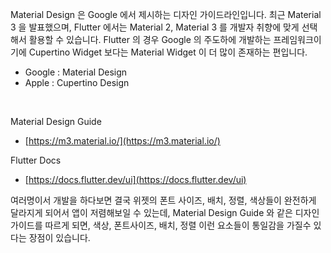 

Material Design 은 Google 에서 제시하는 디자인 가이드라인입니다. 최근 Material 3 을 발표했으며, Flutter 에서는 Material 2, Material 3 를 개발자 취향에 맞게 선택해서 활용할 수 있습니다. Flutter 의 경우 Google 의 주도하에 개발하는 프레임워크이기에 Cupertino Widget 보다는 Material Widget 이 더 많이 존재하는 편입니다.

- Google : Material Design
- Apple : Cupertino Design

<br/>



Material Design Guide

- [https://m3.material.io/](https://m3.material.io/)

Flutter Docs

- [https://docs.flutter.dev/ui](https://docs.flutter.dev/ui)



여러명이서 개발을 하다보면 결국 위젯의 폰트 사이즈, 배치, 정렬, 색상들이 완전하게 달라지게 되어서 앱이 저렴해보일 수 있는데, Material Design Guide 와 같은 디자인 가이드를 따르게 되면, 색상, 폰트사이즈, 배치, 정렬 이런 요소들이 통일감을 가질수 있다는 장점이 있습니다.<br/>



